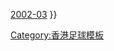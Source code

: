 {{Navbox
| name       = 香港亞洲冠軍聯賽資格賽賽季
| titlestyle = background:#DD0000; color:#ffffff;
| title      = [[香港亞洲冠軍聯賽資格賽|<span style="color:#ffffff">香港亞洲冠軍聯賽資格賽賽季</span>]]
| list1      = [[2001年－2002年香港亞洲冠軍聯賽資格賽|2001-02]] {{,}} [[2002－2003年香港亞洲冠軍聯賽資格賽|2002-03]]
}}<noinclude>
[[Category:香港足球模板]]
</noinclude>